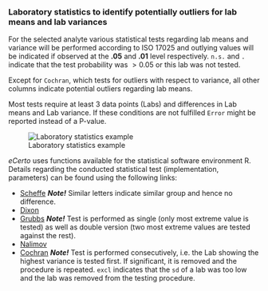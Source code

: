### Laboratory statistics to identify potentially outliers for lab means and lab variances

For the selected analyte various statistical tests regarding lab means and variance will be performed according to ISO 17025 and outlying values will be indicated if observed at the **.05** and **.01** level respectively. `n.s.` and `.` indicate that the test probability was $>0.05$ or this lab was not tested.

Except for `Cochran`, which tests for outliers with respect to variance, all other columns indicate potential outliers regarding lab means.

Most tests require at least 3 data points (Labs) and differences in Lab means and Lab variance. If these conditions are not fulfilled `Error` might be reported instead of a P-value.

![Laboratory statistics example](C_Modul_Tab1.png)

*eCerto* uses functions available for the statistical software environment R. Details regarding the conducted statistical test (implementation, parameters) can be found using the following links:
  
* [Scheffe](https://rdrr.io/cran/agricolae/man/scheffe.test.html){target="_blank"} ***Note!*** Similar letters indicate similar group and hence no difference.
* [Dixon](https://rdrr.io/cran/outliers/man/dixon.test.html){target="_blank"}
* [Grubbs](https://rdrr.io/cran/outliers/man/grubbs.test.html){target="_blank"} ***Note!*** Test is performed as single (only most extreme value is tested) as well as double version (two most extreme values are tested against the rest).
* [Nalimov](http://www.statistics4u.info/fundstat_germ/ee_nalimov_outliertest.html){target="_blank"}
* [Cochran](https://rdrr.io/cran/outliers/man/cochran.test.html){target="_blank"} ***Note!*** Test is performed consecutively, i.e. the Lab showing the highest variance is tested first. If significant, it is removed and the procedure is repeated. `excl` indicates that the `sd` of a lab was too low and the lab was removed from the testing procedure.